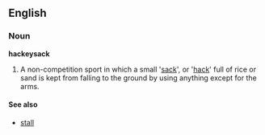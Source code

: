 ==English==
===Noun===
'''hackeysack'''
#A non-competition sport in which a small '[[sack]]', or '[[hack]]' full of rice or sand is kept from falling to the ground by using anything except for the arms.

====See also====
*[[stall]]